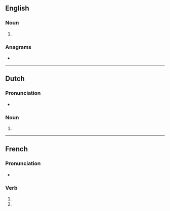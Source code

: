 {{also|hectarés}}
==English==

===Noun===
{{head|en|noun form}}

# {{plural of|hectare|lang=en}}

===Anagrams===
* {{anagrams|en|a=aceehrst|Cheaster|cheaters|reachest|recheats|teachers}}

----

==Dutch==

===Pronunciation===
* {{audio|Nl-hectares.ogg|Audio|lang=nl}}

===Noun===
{{head|nl|noun plural form}}

# {{nl-noun form of|pl|hectare}}

----

==French==

===Pronunciation===
* {{homophones|lang=fr|hectare|hectarent}}

===Verb===
{{head|fr|verb form}}

# {{inflection of|hectarer||2|s|pres|indc|lang=fr}}
# {{inflection of|hectarer||2|s|pres|subj|lang=fr}}